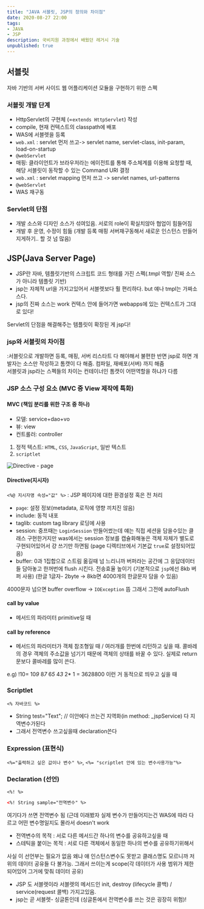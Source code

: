 ```yaml
---
title: "JAVA 서블릿, JSP의 정의와 차이점"
date: 2020-08-27 22:00
tags:
- JAVA
- JSP
description: 국비지원 과정에서 배웠던 레거시 기술
unpublished: true
---
```


## 서블릿

자바 기반의 서버 사이드 웹 어플리케이션 모듈을 구현하기 위한 스펙

### 서블릿 개발 단계

- HttpServlet의 구현체 (=`extends HttpServlet`) 작성
- compile, 현재 컨텍스트의 classpath에 배포
- WAS에 서블렛을 등록
- `web.xml` : servlet 먼저 쓰고-> servlet name, servlet-class, init-param, load-on-startup
- `@webServlet`
- 매핑: 클라이언트가 브라우저라는 에이전트를 통해 주소체계를 이용해 요청할 때, 해당 서블릿이 동작할 수 있는 Command URI 결정
- `web.xml` : servlet mapping 먼저 쓰고 -> servlet names, url-patterns
- `@webServlet`
- WAS 재구동

### Servlet의 단점

- 개발 소스와 디자인 소스가 섞여있음. 서로의 role이 확실치않아 협업이 힘들어짐
- 개발 후 운영, 수정이 힘듦 (개발 등록 매핑 서버재구동해서 새로운 인스턴스 만들어지게하기.. 할 것 넘 많음)

## JSP(Java Server Page)

- JSP란 자바, 템플릿기반의 스크립트 코드 형태를 가진 스펙(.tmpl 역할/ 진짜 소스가 아니라 템플릿 기반)
- jsp는 자체적 url을 가지고있어서 서블렛보다 훨 편리하다. but 얘나 tmpl는 가짜소스다.
- jsp의 진짜 소스는 work 컨텍스 안에 들어가면 webapps에 있는 컨텍스트가 그대로 있다!

Servlet의 단점을 해결해주는 템플릿이 확장된 게 jsp다!

### jsp와 서블릿의 차이점

:서블릿으로 개발하면 등록, 매핑, 서버 리스타트 다 해야해서 불편한 반면 jsp로 하면 개발자는 소스만 작성하고 톰캣이 다 해줌. 컴파일, 재배포(서버) 까지 해줌  
서블릿과 jsp라는 스펙들의 차이는 컨테이너인 톰캣이 어떤역할을 하냐가 다름

### JSP 소스 구성 요소 (MVC 중 View 제작에 특화)

#### MVC (책임 분리를 위한 구조 중 하나)

- 모델: service+dao+vo
- 뷰: view
- 컨트롤러: controller

1. 정적 텍스트: `HTML`, `CSS`, `JavaScript`, 일반 텍스트
2. `scriptlet`

![Directive - page](https://img1.daumcdn.net/thumb/R1280x0/?scode=mtistory2&fname=https%3A%2F%2Fblog.kakaocdn.net%2Fdn%2Fbq9AVr%2FbtqHCVw6rRj%2Fxil2PdSBoh6xoIGGVDvYOk%2Fimg.png)

#### Directive(지시자)

`<%@ 지시자명 속성="값" %>` : JSP 페이지에 대한 환경설정 혹은 전 처리

- `page`: 설정 정보(metadata, 로직에 영향 끼치진 않음)
- include: 동적 내포
- taglib: custom tag library 로딩에 사용
- session: 중프때는 `LoginSession` 만들어썼는데 얘는 직접 세션을 담을수있는 클래스 구현한거지만 was에서는 session 정보를 캡슐화해놓은 객체 자체가 별도로 구현되어있어서 걍 쓰기만 하면됨 (page 디렉티브에서 기본값 `true`로 설정되어있음)
- buffer: 0과 1집합으로 스트림 옮길때 넘 느리니까 버퍼라는 공간에 그 응답데이터들 담아놓고 한꺼번에 flush 시킨다. 전송효율 높이기 (기본적으로 `jsp`에선 8kb 버퍼 사용) (한글 1글자- 2byte -> 8kb면 4000개의 한글문자 담을 수 있음)

4000문자 넘으면 buffer overflow -> `IOException` 뜸 그래서 그전에 autoFlush

#### call by value

- 메서드의 파라미터 primitive일 때

#### call by reference

- 메서드의 파라미터가 객체 참조형일 때 / 여러개를 한번에 리턴하고 싶을 때. 콜바레의 경우 객체의 주소값을 넘기기 때문에 객체의 상태를 바꿀 수 있다. 실제로 return 문보다 콜바레를 많이 쓴다.

e.g) !10= 10*9* 8*7* 6*5* 4*3* 2* 1 = 3628800 이런 거 동적으로 띄우고 싶을 때

### Scriptlet

`<% 자바코드 %>`

- String test="Text"; // 이안에다 쓰는건 지역화(in method: _jspService) 다 지역변수가된다
- 그래서 전역변수 쓰고싶을때 declaration쓴다

### Expression (표현식)

`<%="출력하고 싶은 값이나 변수" %>`, `<%= "scriptlet 안에 있는 변수사용가능"%>`

### Declaration (선언)

`<%! %>`

```html
<%! String sample="전역변수" %> 
```

여기다가 쓰면 전역변수 됨 (근데 이래봤자 실제 변수가 만들어지는건 WAS에 따라 다르고 어떤 변수명일지도 몰라서 doesn't work

- 전역변수의 목적 : 서로 다른 메서드간 하나의 변수를 공유하고싶을 때
- 스테틱을 붙이는 목적 : 서로 다른 객체에서 동일한 하나의 변수를 공유하기위해서

사실 이 선언부는 필요가 없음 왜냐 얘 인스턴스변수도 못받고 클래스명도 모르니까 저 위의 데이터 공유들 다 불가능.
그래서 쓰이는게 scope(각 데이터가 사용 범위가 제한되어있어 그거에 맞춰 데이터 공유)

- JSP 도 서블렛이라 서블렛의 메서드인 init, destroy (lifecycle 콜백) / service(request 콜백) 가지고있음.
- jsp는 곧 서블렛- 싱글톤인데 (싱글톤에서 전역변수를 쓰는 것은 굉장히 위험)!

